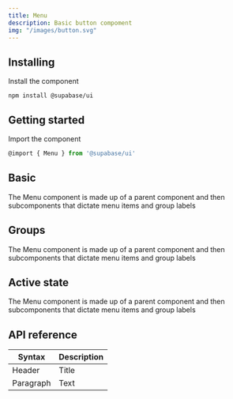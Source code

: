 ```yaml
---
title: Menu
description: Basic button compoment
img: "/images/button.svg"
---
```


## Installing

Install the component

```cli
npm install @supabase/ui
```

## Getting started

Import the component

```js
@import { Menu } from '@supabase/ui'
```

## Basic

The Menu component is made up of a parent component and then subcomponents that dictate menu items and group labels

<CodeSample sample="MenuBasic" v="0" />

## Groups

The Menu component is made up of a parent component and then subcomponents that dictate menu items and group labels

<CodeSample sample="MenuWithGroups" v="0" />

## Active state

The Menu component is made up of a parent component and then subcomponents that dictate menu items and group labels

<CodeSample sample="MenuActiveState" v="0" />

## API reference

| Syntax    | Description |
| --------- | ----------- |
| Header    | Title       |
| Paragraph | Text        |
